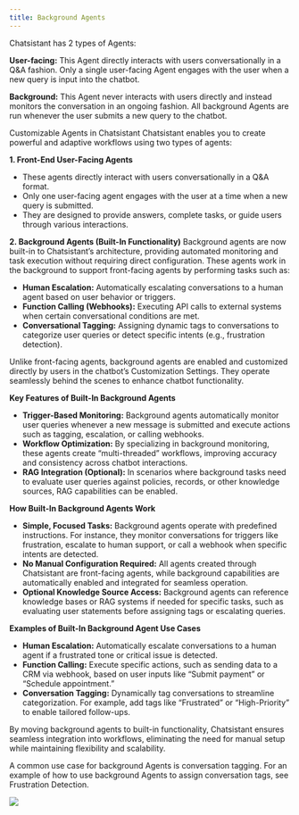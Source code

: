 ```yaml
---
title: Background Agents
---
```


Chatsistant has 2 types of Agents:

**User-facing:** This Agent directly interacts with users conversationally in a Q&A fashion. Only a single user-facing Agent engages with the user when a new query is input into the chatbot.

**Background:** This Agent never interacts with users directly and instead monitors the conversation in an ongoing fashion. All background Agents are run whenever the user submits a new query to the chatbot.

Customizable Agents in Chatsistant
Chatsistant enables you to create powerful and adaptive workflows using two types of agents:

**1. Front-End User-Facing Agents**
 - These agents directly interact with users conversationally in a Q&A format.
 - Only one user-facing agent engages with the user at a time when a new query is submitted.
 - They are designed to provide answers, complete tasks, or guide users through various interactions.

**2. Background Agents (Built-In Functionality)**
Background agents are now built-in to Chatsistant’s architecture, providing automated monitoring and task execution without requiring direct configuration. These agents work in the background to support front-facing agents by performing tasks such as:


 - **Human Escalation:** Automatically escalating conversations to a human agent based on user behavior or triggers.
 - **Function Calling (Webhooks):** Executing API calls to external systems when certain conversational conditions are met.
 - **Conversational Tagging:** Assigning dynamic tags to conversations to categorize user queries or detect specific intents (e.g., frustration detection).

Unlike front-facing agents, background agents are enabled and customized directly by users in the chatbot’s Customization Settings. They operate seamlessly behind the scenes to enhance chatbot functionality.

**Key Features of Built-In Background Agents**

 - **Trigger-Based Monitoring:** Background agents automatically monitor user queries whenever a new message is submitted and execute actions such as tagging, escalation, or calling webhooks.
 - **Workflow Optimization:** By specializing in background monitoring, these agents create “multi-threaded” workflows, improving accuracy and consistency across chatbot interactions.
 - **RAG Integration (Optional):** In scenarios where background tasks need to evaluate user queries against policies, records, or other knowledge sources, RAG capabilities can be enabled.

**How Built-In Background Agents Work**

 - **Simple, Focused Tasks:** Background agents operate with predefined instructions. For instance, they monitor conversations for triggers like frustration, escalate to human support, or call a webhook when specific intents are detected.
 - **No Manual Configuration Required:** All agents created through Chatsistant are front-facing agents, while background capabilities are automatically enabled and integrated for seamless operation.
 - **Optional Knowledge Source Access:** Background agents can reference knowledge bases or RAG systems if needed for specific tasks, such as evaluating user statements before assigning tags or escalating queries.

**Examples of Built-In Background Agent Use Cases**
 - **Human Escalation:** Automatically escalate conversations to a human agent if a frustrated tone or critical issue is detected.
 - **Function Calling:** Execute specific actions, such as sending data to a CRM via webhook, based on user inputs like “Submit payment” or “Schedule appointment.”
 - **Conversation Tagging:** Dynamically tag conversations to streamline categorization. For example, add tags like “Frustrated” or “High-Priority” to enable tailored follow-ups.

By moving background agents to built-in functionality, Chatsistant ensures seamless integration into workflows, eliminating the need for manual setup while maintaining flexibility and scalability.

A common use case for background Agents is conversation tagging. For an example of how to use background Agents to assign conversation tags, see Frustration Detection.


<Frame caption="Here’s a fun setup that detects any mention of various fruits during the conversation and assigns the appropriate tags.">
  <img src="/images/background-agent-1.png" />
</Frame>

